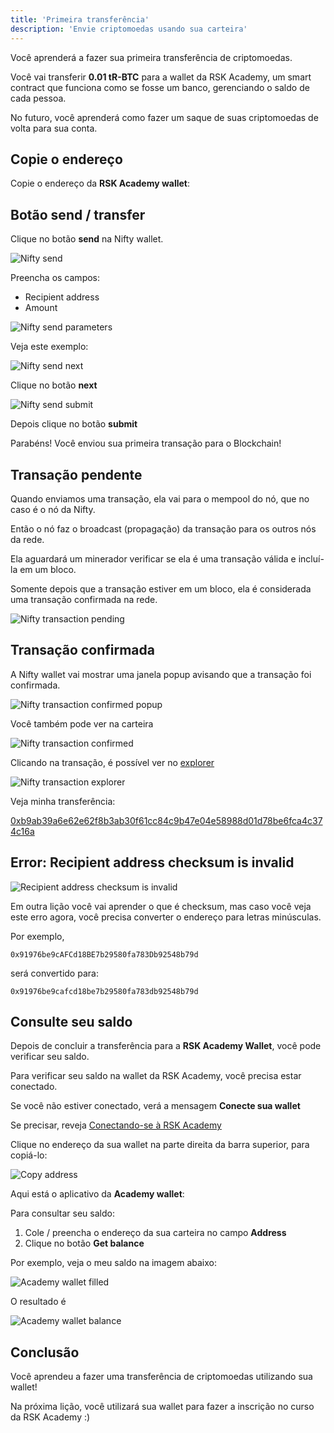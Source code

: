 ```yaml
---
title: 'Primeira transferência'
description: 'Envie criptomoedas usando sua carteira'
---
```


Você aprenderá a fazer sua primeira transferência de criptomoedas.

Você vai transferir **0.01 tR-BTC** para a wallet da RSK Academy, um smart contract
que funciona como se fosse um banco, gerenciando o saldo de cada pessoa.

No futuro, você aprenderá como fazer um saque de suas criptomoedas de volta para sua conta.

## Copie o endereço

Copie o endereço da **RSK Academy wallet**:

## Botão send / transfer

Clique no botão **send** na Nifty wallet.

![Nifty send](/img/courses/dev/01/first-transfer/image-01.png)

Preencha os campos:

- Recipient address
- Amount

![Nifty send parameters](/img/courses/dev/01/first-transfer/image-02.png)

Veja este exemplo:

![Nifty send next](/img/courses/dev/01/first-transfer/image-03.png)

Clique no botão **next**

![Nifty send submit](/img/courses/dev/01/first-transfer/image-05.png)

Depois clique no botão **submit**

Parabéns! Você enviou sua primeira transação para o Blockchain!

## Transação pendente

Quando enviamos uma transação, ela vai para o mempool do nó, que no caso é o nó da Nifty.

Então o nó faz o broadcast (propagação) da transação para os outros nós da rede.

Ela aguardará um minerador verificar se ela é uma transação válida e incluí-la em um bloco.

Somente depois que a transação estiver em um bloco, ela é considerada uma transação confirmada na rede.

![Nifty transaction pending](/img/courses/dev/01/first-transfer/image-06.png)

## Transação confirmada

A Nifty wallet vai mostrar uma janela popup avisando que a transação foi confirmada.

![Nifty transaction confirmed popup](/img/courses/dev/01/first-transfer/image-07.png)

Você também pode ver na carteira

![Nifty transaction confirmed](/img/courses/dev/01/first-transfer/image-08.png)

Clicando na transação, é possível ver no [explorer](https://explorer.testnet.rsk.co/)

![Nifty transaction explorer](/img/courses/dev/01/first-transfer/image-09.png)

Veja minha transferência:

[0xb9ab39a6e62e62f8b3ab30f61cc84c9b47e04e58988d01d78be6fca4c374c16a](https://explorer.testnet.rsk.co/tx/0xb9ab39a6e62e62f8b3ab30f61cc84c9b47e04e58988d01d78be6fca4c374c16a)

## Error: Recipient address checksum is invalid

![Recipient address checksum is invalid](/img/courses/dev/01/first-transfer/image-04.png)

Em outra lição você vai aprender o que é checksum,
mas caso você veja este erro agora,
você precisa converter o endereço para letras minúsculas.

Por exemplo,

`0x91976be9cAFCd18BE7b29580fa783Db92548b79d`

será convertido para:

`0x91976be9cafcd18be7b29580fa783db92548b79d`

## Consulte seu saldo

Depois de concluir a transferência para a **RSK Academy Wallet**,
você pode verificar seu saldo.

Para verificar seu saldo na wallet da RSK Academy, você precisa estar conectado.

Se você não estiver conectado, verá a mensagem **Conecte sua wallet**

Se precisar, reveja
[Conectando-se à RSK Academy](/courses/dev/01/connecting-to-academy)

Clique no endereço da sua wallet na parte direita da barra superior,
para copiá-lo:

![Copy address](/img/courses/dev/01/first-transfer/image-14.png)

Aqui está o aplicativo da **Academy wallet**:

Para consultar seu saldo:

1. Cole / preencha o endereço da sua carteira no campo **Address**
2. Clique no botão **Get balance**

Por exemplo, veja o meu saldo na imagem abaixo:

![Academy wallet filled](/img/courses/dev/01/first-transfer/image-12.png)

O resultado é

![Academy wallet balance](/img/courses/dev/01/first-transfer/image-13.png)

## Conclusão

Você aprendeu a fazer uma transferência de criptomoedas utilizando sua wallet!

Na próxima lição, você utilizará sua wallet para fazer a inscrição no curso da RSK Academy :)
